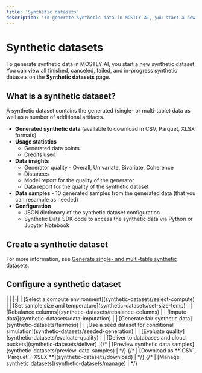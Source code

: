 ```yaml
---
title: 'Synthetic datasets'
description: 'To generate synthetic data in MOSTLY AI, you start a new synthetic dataset. You can view all finished, canceled, failed, and in-progress synthetic datasets on the Synthetic datasets page.'
---
```


# Synthetic datasets

To generate synthetic data in MOSTLY AI, you start a new synthetic dataset. You can view all finished, canceled, failed, and in-progress synthetic datasets on the **Synthetic datasets** page.

## What is a synthetic dataset?

A synthetic dataset contains the generated (single- or multi-table) data as well as a number of additional artifacts.

- **Generated synthetic data** (available to download in CSV, Parquet, XLSX formats)
- **Usage statistics**
  - Generated data points
  - Credits used
- **Data insights**
  - Generator quality - Overall, Univariate, Bivariate, Coherence
  - Distances
  - Model report for the quality of the generator
  - Data report for the quality of the synthetic dataset
- **Data samples** - 10 generated samples from the generated data (that you can resample as needed)
- **Configuration**
  - JSON dictionary of the synthetic dataset configuration
  - Synthetic Data SDK code to access the synthetic data via Python or Jupyter Notebook

## Create a synthetic dataset

For more information, see [Generate single- and multi-table synthetic datasets](synthetic-datasets/generate).

## Configure a synthetic dataset

<div className="empty_header_table"></div>| | |-| | [Select a compute environment](synthetic-datasets/select-compute) | | [Set sample size and temperature](synthetic-datasets/set-size-temp) | | [Rebalance columns](synthetic-datasets/rebalance-columns) | | [Impute data](synthetic-datasets/data-imputation) | | [Generate fair synthetic data](synthetic-datasets/fairness) | | [Use a seed dataset for conditional simulation](synthetic-datasets/seeded-generation) | | [Evaluate quality](synthetic-datasets/evaluate-quality) | | [Deliver to databases and cloud buckets](synthetic-datasets/deliver) |{/* | [Preview synthetic data samples](synthetic-datasets/preview-data-samples)       | */}
{/* | [Download as **`CSV`, `Parquet`, `XSLX`**](synthetic-datasets/download)         | */}
{/* | [Manage synthetic datasets](synthetic-datasets/manage)                          | */}
